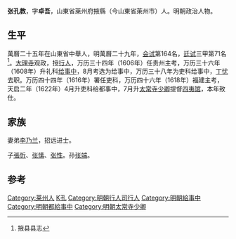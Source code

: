'''张孔教'''{{BD|1567年|||1638年|}}，字'''卓吾'''，山東省萊州府掖縣（今山東省萊州市）人。明朝政治人物。

==生平==
萬曆二十五年在山東省中舉人，明萬曆二十九年，[[会试|会试]]第164名，[[廷试|廷试]]三甲第71名<ref>掖县县志</ref>。[[大理寺|大理寺]]观政，授[[行人|行人]]，万历三十四年（1606年）任贵州主考，万历三十六年（1608年）升礼科[[给事中|给事中]]，8月考选为给事中，万历三十八年为吏科给事中，[[丁忧|丁忧]]去职。万历四十四年（1616年）署任吏科，万历四十六年（1618年）福建主考，天启二年（1622年）4月升吏科给都事中，7月升[[太常寺|太常寺]][[少卿|少卿]]提督[[四夷馆|四夷馆]]，本年致仕。

== 家族 ==
妻弟[[李乃兰|李乃兰]]，招远进士。

子[[張忻|張忻]]、[[张愫|张愫]]、[[张性_(明朝)|张性]]。孙[[張端_(崇禎進士)|张端]]。

==参考==
{{reflist}}

{{萬曆二十九年辛丑科殿試金榜}}

{{Authority control}}

{{DEFAULTSORT:Zhang張}}
[[Category:莱州人|Category:莱州人]]
[[Category:掖縣張氏|K孔]]
[[Category:明朝行人司行人|Category:明朝行人司行人]]
[[Category:明朝給事中|Category:明朝給事中]]
[[Category:明朝都給事中|Category:明朝都給事中]]
[[Category:明朝太常寺少卿|Category:明朝太常寺少卿]]


{{明朝人物小作品}}
